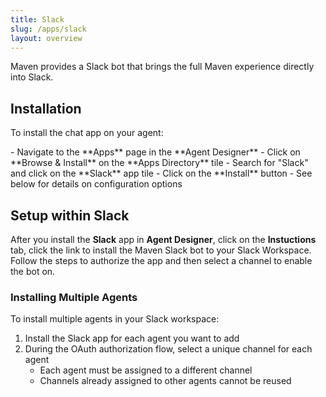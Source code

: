 ```yaml
---
title: Slack
slug: /apps/slack
layout: overview
---
```


Maven provides a Slack bot that brings the full Maven experience directly into Slack.

## Installation

To install the chat app on your agent:

<Steps>
  <Step title="Locate the chat app">
    - Navigate to the **Apps** page in the **Agent Designer**
    - Click on **Browse & Install** on the **Apps Directory** tile
    - Search for "Slack" and click on the **Slack** app tile
  </Step>
  <Step title="Install the app">
    - Click on the **Install** button
    - See below for details on configuration options
  </Step>
</Steps>


## Setup within Slack

After you install the **Slack** app in **Agent Designer**, click on the 
**Instuctions** tab, click the link to install the Maven Slack bot to your Slack Workspace.
Follow the steps to authorize the app and then select a channel to enable the bot on.

### Installing Multiple Agents

To install multiple agents in your Slack workspace:

1. Install the Slack app for each agent you want to add
2. During the OAuth authorization flow, select a unique channel for each agent
   - Each agent must be assigned to a different channel
   - Channels already assigned to other agents cannot be reused